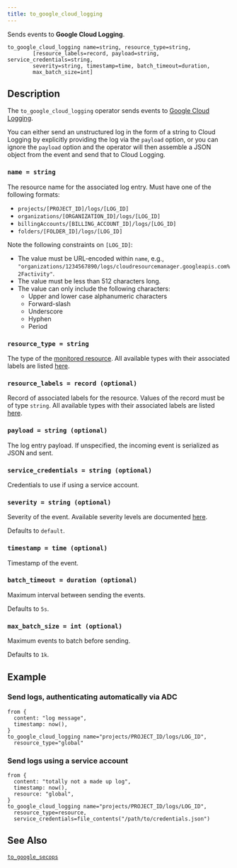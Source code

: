 ```yaml
---
title: to_google_cloud_logging
---
```


Sends events to **Google Cloud Logging**.

```tql
to_google_cloud_logging name=string, resource_type=string,
        [resource_labels=record, payload=string, service_credentials=string,
        severity=string, timestamp=time, batch_timeout=duration,
        max_batch_size=int]
```

## Description

The `to_google_cloud_logging` operator sends events to [Google Cloud
Logging](https://cloud.google.com/logging).

You can either send an unstructured log in the form of a string to Cloud
Logging by explicitly providing the log via the `payload` option, or you can
ignore the `payload` option and the operator will then assemble a JSON object
from the event and send that to Cloud Logging.

### `name = string`

The resource name for the associated log entry. Must have one of the following
formats:

- `projects/[PROJECT_ID]/logs/[LOG_ID]`
- `organizations/[ORGANIZATION_ID]/logs/[LOG_ID]`
- `billingAccounts/[BILLING_ACCOUNT_ID]/logs/[LOG_ID]`
- `folders/[FOLDER_ID]/logs/[LOG_ID]`

Note the following constraints on `[LOG_ID]`:

- The value must be URL-encoded within `name`, e.g.,
   `"organizations/1234567890/logs/cloudresourcemanager.googleapis.com%2Factivity"`.
- The value must be less than 512 characters long.
- The value can only include the following characters:
  - Upper and lower case alphanumeric characters
  - Forward-slash
  - Underscore
  - Hyphen
  - Period

### `resource_type = string`

The type of the [monitored resource](https://cloud.google.com/logging/docs/reference/v2/rest/v2/MonitoredResource).
All available types with their associated labels are listed
[here](https://cloud.google.com/logging/docs/api/v2/resource-list).

### `resource_labels = record (optional)`

Record of associated labels for the resource. Values of the record must be of
type `string`.
All available types with their associated labels are listed
[here](https://cloud.google.com/logging/docs/api/v2/resource-list).

### `payload = string (optional)`

The log entry payload. If unspecified, the incoming event is serialized as JSON
and sent.

### `service_credentials = string (optional)`

Credentials to use if using a service account.

### `severity = string (optional)`

Severity of the event. Available severity levels are documented
[here](https://cloud.google.com/logging/docs/reference/v2/rest/v2/LogEntry#LogSeverity).

Defaults to `default`.

### `timestamp = time (optional)`

Timestamp of the event.

### `batch_timeout = duration (optional)`

Maximum interval between sending the events.

Defaults to `5s`.

### `max_batch_size = int (optional)`

Maximum events to batch before sending.

Defaults to `1k`.

## Example

### Send logs, authenticating automatically via ADC

```tql
from {
  content: "log message",
  timestamp: now(),
}
to_google_cloud_logging name="projects/PROJECT_ID/logs/LOG_ID",
  resource_type="global"
```

### Send logs using a service account

```tql
from {
  content: "totally not a made up log",
  timestamp: now(),
  resource: "global",
}
to_google_cloud_logging name="projects/PROJECT_ID/logs/LOG_ID",
  resource_type=resource,
  service_credentials=file_contents("/path/to/credentials.json")
```

## See Also

[`to_google_secops`](to_google_secops)
